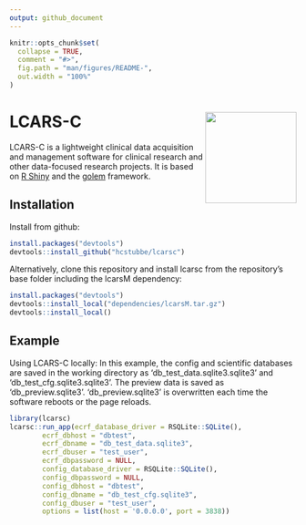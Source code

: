 ```yaml
---
output: github_document
---
```


<!-- README.md is generated from README.Rmd. Please edit that file -->

```r
knitr::opts_chunk$set(
  collapse = TRUE,
  comment = "#>",
  fig.path = "man/figures/README-",
  out.width = "100%"
)
```

# LCARS-C <img src="man/figures/logo.png" align="right" width=160 height=160 alt="" />

LCARS-C is a lightweight clinical data acquisition and management software for clinical research and other data-focused research projects. It is based on [R Shiny](https://github.com/rstudio/shiny) and the [golem](https://github.com/ThinkR-open/golem) framework.

## Installation

Install from github:

``` r
install.packages("devtools")
devtools::install_github("hcstubbe/lcarsc")
```

Alternatively, clone this repository and install lcarsc from the repository's base folder including the lcarsM dependency:

``` r
install.packages("devtools")
devtools::install_local("dependencies/lcarsM.tar.gz")
devtools::install_local()
```


## Example

Using LCARS-C locally: In this example, the config and scientific databases are saved in the working directory as 'db_test_data.sqlite3.sqlite3' and 'db_test_cfg.sqlite3.sqlite3'. The preview data is saved as 'db_preview.sqlite3'. 'db_preview.sqlite3' is overwritten each time the software reboots or the page reloads.

```r
library(lcarsc)
lcarsc::run_app(ecrf_database_driver = RSQLite::SQLite(),
        ecrf_dbhost = "dbtest",
        ecrf_dbname = "db_test_data.sqlite3",
        ecrf_dbuser = "test_user",
        ecrf_dbpassword = NULL,
        config_database_driver = RSQLite::SQLite(),
        config_dbpassword = NULL,
        config_dbhost = "dbtest",
        config_dbname = "db_test_cfg.sqlite3",
        config_dbuser = "test_user",
        options = list(host = '0.0.0.0', port = 3838))
```
